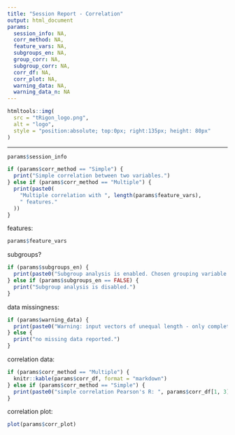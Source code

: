 ```yaml
---
title: "Session Report - Correlation"
output: html_document
params:
  session_info: NA,
  corr_method: NA,
  feature_vars: NA,
  subgroups_en: NA,
  group_corr: NA,
  subgroup_corr: NA,
  corr_df: NA,
  corr_plot: NA,
  warning_data: NA,
  warning_data_n: NA
---
```

```r
htmltools::img(
  src = "tRigon_logo.png",
  alt = "logo",
  style = "position:absolute; top:0px; right:135px; height: 80px"
)
```
---

```r
params$session_info
```

```r
if (params$corr_method == "Simple") {
  print("Simple correlation between two variables.")
} else if (params$corr_method == "Multiple") {
  print(paste0(
    "Multiple correlation with ", length(params$feature_vars),
    " features."
  ))
}
```

features:
```r
params$feature_vars
```

subgroups?
```r
if (params$subgroups_en) {
  print(paste0("Subgroup analysis is enabled. Chosen grouping variable is ", params$group_corr, " with only analysis of features from ", params$subgroup_corr))
} else if (params$subgroups_en == FALSE) {
  print("Subgroup analysis is disabled.")
}
```

data missingness:
```r
if (params$warning_data) {
  print(paste0("Warning: input vectors of unequal length - only complete rows / complete data pairs can be analysed for correlation. ", params$warning_data_n, " rows with missing data excluded."))
} else {
  print("no missing data reported.")
}
```

correlation data:
```r
if (params$corr_method == "Multiple") {
  knitr::kable(params$corr_df, format = "markdown")
} else if (params$corr_method == "Simple") {
  print(paste0("simple correlation Pearson's R: ", params$corr_df[1, 3], " p-value: ", params$corr_df[1, 4]))
}
```

correlation plot:
<br/>
```r
plot(params$corr_plot)
```
